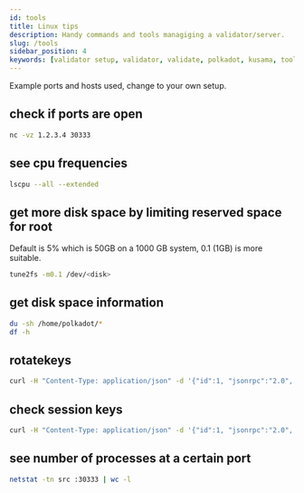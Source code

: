 ```yaml
---
id: tools
title: Linux tips
description: Handy commands and tools managiging a validator/server.
slug: /tools
sidebar_position: 4
keywords: [validator setup, validator, validate, polkadot, kusama, tools]
---
```


Example ports and hosts used, change to your own setup.

## check if ports are open
```bash
nc -vz 1.2.3.4 30333
```

## see cpu frequencies
```bash
lscpu --all --extended
```

## get more disk space by limiting reserved space for root
Default is 5% which is 50GB on a 1000 GB system, 0.1 (1GB) is more suitable.
```bash
tune2fs -m0.1 /dev/<disk>
```

## get disk space information
```bash
du -sh /home/polkadot/*
df -h
```

## rotatekeys
```bash
curl -H "Content-Type: application/json" -d '{"id":1, "jsonrpc":"2.0", "method": "author_rotateKeys", "params":[]}' http://localhost:9944 > session.key
```

## check session keys
```bash
curl -H "Content-Type: application/json" -d '{"id":1, "jsonrpc":"2.0", "method": "author_hasSessionKeys", "params":["<session key 0x.....>"]}' http://localhost:9944
```

## see number of processes at a certain port
```bash
netstat -tn src :30333 | wc -l

